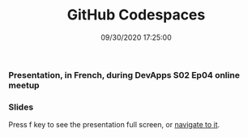﻿---
title: 'GitHub Codespaces'
permalink: /2021/10/19/github-codespaces/
date: 09/30/2020 17:25:00
disqusIdentifier: 20211019013205
tags: [GitHub, DevX]
excerpt: Presentation, in French, during DevApps S02 Ep04 online meetup
slides: https://laurentkempe.com/presentations/Github%20Codespaces/#/
---

### Presentation, in French, during DevApps S02 Ep04 online meetup

<Plyr video="LmG9eIGuELo" start="1883" />

### Slides

Press f key to see the presentation full screen, or [navigate to it](https://laurentkempe.com/presentations/Github%20Codespaces/#/).

<Reveal src="https://laurentkempe.com/presentations/Github%20Codespaces/#/" />

